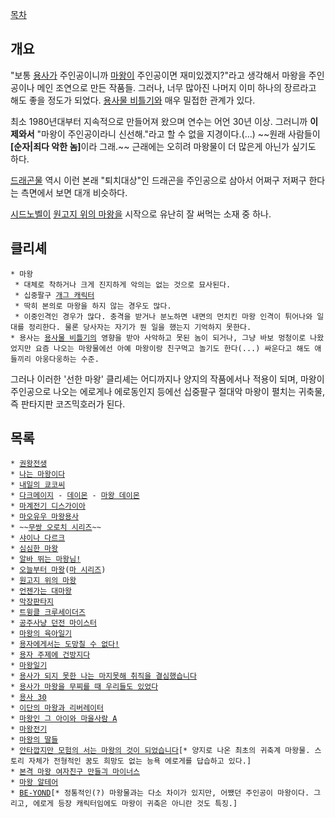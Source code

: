 [[목차]]
== 개요 ==
"보통 [[용사]]가 주인공이니까 [[마왕]]이 주인공이면 재미있겠지?"라고 생각해서 마왕을 주인공이나 메인 조연으로 만든 작품들. 그러나, 너무 많아진 나머지 이미 하나의 장르라고 해도 좋을 정도가 되었다. [[용사물 비틀기]]와 매우 밀접한 관계가 있다.

최소 1980년대부터 지속적으로 만들어져 왔으며 연수는 어언 30년 이상. 그러니까 '''이제와서''' "마왕이 주인공이라니 신선해."라고 할 수 없을 지경이다.(...) ~~원래 사람들이 '''[순자|죄다 악한 놈]'''이라 그래.~~ 근래에는 오히려 마왕물이 더 많은게 아닌가 싶기도 하다.

[[드래곤물]] 역시 이런 본래 "퇴치대상"인 드래곤을 주인공으로 삼아서 어쩌구 저쩌구 한다는 측면에서 보면 대개 비슷하다.

[[시드노벨]]이 [[원고지 위의 마왕]]을 시작으로 유난히 잘 써먹는 소재 중 하나.

== 클리셰 ==
 * 마왕
  * 대체로 착하거나 크게 진지하게 악의는 없는 것으로 묘사된다.
  * 십중팔구 [[개그 캐릭터]]
  * 딱히 본의로 마왕을 하지 않는 경우도 많다.
  * 이중인격인 경우가 많다. 충격을 받거나 분노하면 내면의 먼치킨 마왕 인격이 튀어나와 일대를 정리한다. 물론 당사자는 자기가 뭔 일을 했는지 기억하지 못한다.
 * 용사는 [[용사물 비틀기]]의 영향을 받아 사악하고 못된 놈이 되거나, 그냥 바보 멍청이로 나왔었지만 요즘 나오는 마왕물에선 아예 마왕이랑 친구먹고 놀기도 한다(...) 싸운다고 해도 애들끼리 아웅다웅하는 수준.

그러나 이러한 '선한 마왕' 클리셰는 어디까지나 양지의 작품에서나 적용이 되며, 마왕이 주인공으로 나오는 에로게나 에로동인지 등에선 십중팔구 절대악 마왕이 펼치는 귀축물, 즉 판타지판 코즈믹호러가 된다. 

== 목록 ==
 * [[권왕전생]]
 * [[나는 마왕이다]]
 * [[내일의 쿄코씨]]
 * [[다크메이지]] - [[데이몬]] - [[마왕 데이몬]]
 * [[마계전기 디스가이아]]
 * [[마오유우 마왕용사]]
 * ~~[[무쌍 오로치 시리즈]]~~
 * [[샤이나 다르크]]
 * [[심심한 마왕]]
 * [[알바 뛰는 마왕님!]]
 * [[오늘부터 마왕]]([[마 시리즈]])
 * [[원고지 위의 마왕]]
 * [[언젠가는 대마왕]]
 * [[막장판타지]]
 * [[트윙클 크루세이더즈]]
 * [[공주사냥 던전 마이스터]]
 * [[마왕의 육아일기]]
 * [[용자에게서는 도망칠 수 없다!]]
 * [[용자 주제에 건방지다]]
 * [[마왕일기]]
 * [[용사가 되지 못한 나는 마지못해 취직을 결심했습니다]]
 * [[용사가 마왕을 무찌를 때 우리들도 있었다]]
 * [[용사 30]]
 * [[이단의 마왕과 리버레이터]]
 * [[마왕인 그 아이와 마을사람 A]]
 * [[마왕전기]]
 * [[마왕의 딸들]]
 * [[안타깝지만 모험의 서는 마왕의 것이 되었습니다]][* 양지로 나온 최초의 귀축계 마왕물. 스토리 자체가 전형적인 꿈도 희망도 없는 능욕 에로게를 답습하고 있다.]
 * [[본격 마왕 여자친구 만들긔 마이너스]]
 * [[마왕 알테어]]
 * [[비욘드#s-7|BE-YOND]][* 정통적인(?) 마왕물과는 다소 차이가 있지만, 어쨌던 주인공이 마왕이다. 그리고, 에로게 등장 캐릭터임에도 마왕이 귀축은 아니란 것도 특징.] 
